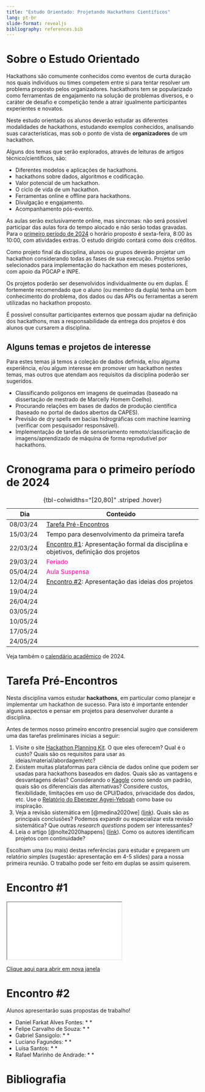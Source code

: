 ```yaml
---
title: "Estudo Orientado: Projetando Hackathons Científicos"
lang: pt-br
slide-format: revealjs
bibliography: references.bib
---
```


# Sobre o Estudo Orientado

Hackathons são comumente conhecidos como eventos de curta duração nos quais indivíduos ou times competem entre si para tentar resolver um problema proposto pelos organizadores. hackathons tem se popularizado como ferramentas de engajamento na solução de problemas diversos, e o caráter de desafio e competição tende a atrair igualmente participantes experientes e novatos.

Neste estudo orientado os alunos deverão estudar as diferentes modalidades de hackathons, estudando exemplos conhecidos, analisando suas características, mas sob o ponto de vista de **organizadores** de um hackathon.

Alguns dos temas que serão explorados, através de leituras de artigos técnico/científicos, são:

-   Diferentes modelos e aplicações de hackathons.
-   hackathons sobre dados, algoritmos e codificação.
-   Valor potencial de um hackathon.
-   O ciclo de vida de um hackathon.
-   Ferramentas online e offline para hackathons.
-   Divulgação e engajamento.
-   Acompanhamento pós-evento.

As aulas serão exclusivamente online, mas síncronas: não será possível participar das aulas fora do tempo alocado e não serão todas gravadas. Para o [primeiro período de 2024](https://www.gov.br/inpe/pt-br/area-conhecimento/posgraduacao/calendario-academico) o horário proposto é sexta-feira, 8:00 às 10:00, com atividades extras. O estudo dirigido contará como dois créditos.

Como projeto final da disciplina, alunos ou grupos deverão projetar um hackathon considerando todas as fases de sua execução. Projetos serão selecionados para implementação do hackathon em meses posteriores, com apoio da PGCAP e INPE.

Os projetos poderão ser desenvolvidos individualmente ou em duplas. É fortemente recomendado que o aluno (ou membro da dupla) tenha um bom conhecimento do problema, dos dados ou das APIs ou ferramentas a serem utilizadas no hackathon proposto.

É possível consultar participantes externos que possam ajudar na definição dos hackathons, mas a responsabilidade da entrega dos projetos é dos alunos que cursarem a disciplina.

## Alguns temas e projetos de interesse

Para estes temas já temos a coleção de dados definida, e/ou alguma experiência, e/ou algum interesse em promover um hackathon nestes temas, mas outros que atendam aos requisitos da disciplina poderão ser sugeridos.

-   Classificando polígonos em imagens de queimadas (baseado na dissertação de mestrado de Marcelly Homem Coelho).
-   Procurando relações em bases de dados de produção científica (baseado no portal de dados abertos da CAPES).
-   Previsão de dry spells em bacias hidrográficas com machine learning (verificar com pesquisador responsável).
-   Implementação de tarefas de sensoriamento remoto/classificação de imagens/aprendizado de máquina de forma reprodutível por hackathons.

# Cronograma para o primeiro período de 2024

| Dia      | Conteúdo                                                                             |
|--------------|----------------------------------------------------------|
| 08/03/24 | [Tarefa Pré-Encontros]                                                               |
| 15/03/24 | Tempo para desenvolvimento da primeira tarefa                                        |
| 22/03/24 | [Encontro #1]: Apresentação formal da disciplina e objetivos, definição dos projetos |
| 29/03/24 | [Feriado]{style="color:#ff00A0"}                                                     |
| 05/04/24 | [Aula Suspensa]{style="color:#ff00A0"}                                                     |
| 12/04/24 | [Encontro #2]: Apresentação das ideias dos projetos                                  |
| 19/04/24 |                                                                                      |
| 26/04/24 |                                                                                      |
| 03/05/24 |                                                                                      |
| 10/05/24 |                                                                                      |
| 17/05/24 |                                                                                      |
| 24/05/24 |                                                                                      |

: {tbl-colwidths="\[20,80\]" .striped .hover}

Veja também o [calendário acadêmico](https://www.gov.br/inpe/pt-br/area-conhecimento/posgraduacao/calendario-academico) de 2024.

# Tarefa Pré-Encontros

Nesta disciplina vamos estudar **hackathons**, em particular como planejar e implementar um hackathon de sucesso. Para isto é importante entender alguns aspectos e pensar em projetos para desenvolver durante a disciplina.

Antes de termos nosso primeiro encontro presencial sugiro que considerem uma das tarefas preliminares inicias a seguir:

1.  Visite o site [Hackathon Planning Kit](https://hackathon-planning-kit.org/). O que eles oferecem? Qual é o custo? Quais são os requisitos para usar as ideias/material/abordagem/etc?
2.  Existem muitas plataformas para ciência de dados online que podem ser usadas para hackathons baseados em dados. Quais são as vantagens e desvantagens delas? Considerando o [Kaggle](https://www.kaggle.com/) como sendo um padrão, quais são os diferenciais das alternativas? Considere custos, flexibilidade, limitações em uso de CPU/Dados, privacidade dos dados, etc. Use o [Relatório do Ebenezer Agyei-Yeboah](Resources/RelatórioPCI.pdf) como base ou inspiração.
3.  Veja a revisão sistemática em [@medina2020we] ([link](Resources/Medina2020.pdf)). Quais são as principais conclusões? Podemos expandir ou especializar esta revisão sistemática? Que outras *research questions* podem ser interessantes?
4.  Leia o artigo [@nolte2020happens] ([link](Resources/Nolte2020.pdf)). Como os autores identificam projetos com continuidade?

Escolham uma (ou mais) destas referências para estudar e preparem um relatório *simples* (sugestão: apresentação em 4-5 slides) para a nossa primeira reunião. O trabalho pode ser feito em duplas se assim quiserem.

```{=html}
<!--
 Veja o video [Mini-curso: Bibliometria na prática com R e Bibliometrix](https://youtu.be/2XKsq_y9z_M)\] por Clayton Martins Pereira, que ensina como fazer uma análise bibliométrica a partir de palavras-chaves. 
 -->
```
# Encontro #1

```{=html}
<iframe class="slide-deck" src="Hackathons-Aula01/"></iframe>
```
[Clique aqui para abrir em nova janela](Hackathons-Aula01/){target="_blank"}

# Encontro #2
Alunos apresentarão suas propostas de trabalho!

* Daniel Farkat Alves Fontes: * * 
* Felipe Carvalho de Souza: * *
* Gabriel Sansigolo: * *
* Luciano Fagundes: * *
* Luísa Santos: * *
* Rafael Marinho de Andrade: * * 



# Bibliografia
